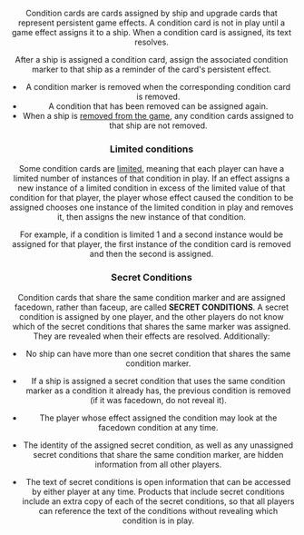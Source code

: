 <Header title="condition cards" version="1.4.4"/>

Condition cards are cards assigned by ship and upgrade cards that represent
persistent game effects. A condition card is not in play until a game effect
assigns it to a ship. When a condition card is assigned, its text resolves.

After a ship is assigned a condition card, assign the associated condition
marker to that ship as a reminder of the card's persistent effect.

* A condition marker is removed when the corresponding condition card is removed.
* A condition that has been removed can be assigned again.
* When a ship is [removed from the game](/article/Removed_From_The_Game), any condition cards assigned to that ship are not removed.

### Limited conditions
Some condition cards are [limited](/article/limited), meaning that each player can have a limited
number of instances of that condition in play. If an effect assigns a new
instance of a limited condition in excess of the limited value of that condition
for that player, the player whose effect caused the condition to be assigned
chooses one instance of the limited condition in play and removes it, then
assigns the new instance of that condition.

For example, if a condition is limited 1 and a second instance would be
assigned for that player, the first instance of the condition card is removed
and then the second is assigned.

### Secret Conditions
Condition cards that share the same condition marker and are assigned
facedown, rather than faceup, are called **SECRET CONDITIONS**. A secret
condition is assigned by one player, and the other players do not know which
of the secret conditions that shares the same marker was assigned. They are
revealed when their effects are resolved. Additionally:

* No ship can have more than one secret condition that shares the same
condition marker.

* If a ship is assigned a secret condition that uses the same condition
marker as a condition it already has, the previous condition is removed (if
it was facedown, do not reveal it).

* The player whose effect assigned the condition may look at the facedown
condition at any time.

* The identity of the assigned secret condition, as well as any unassigned
secret conditions that share the same condition marker, are hidden
information from all other players.

* The text of secret conditions is open information that can be accessed by
either player at any time. Products that include secret conditions include an
extra copy of each of the secret conditions, so that all players can reference
the text of the conditions without revealing which condition is in play.
